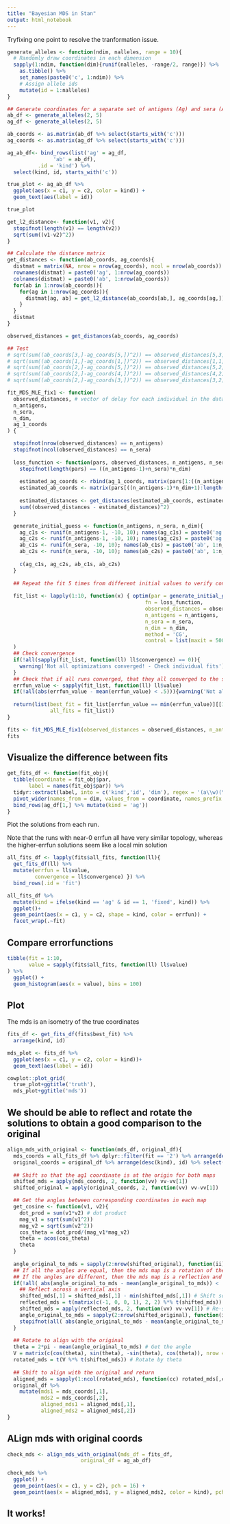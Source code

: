 ```yaml
---
title: "Bayesian MDS in Stan"
output: html_notebook
---
```


Tryfixing one point to resolve the tranformation issue.

```r
generate_alleles <- function(ndim, nalleles, range = 10){
  # Randomly draw coordinates in each dimension
  sapply(1:ndim, function(dim){runif(nalleles, -range/2, range)}) %>%
    as.tibble() %>%
    set_names(paste0('c', 1:ndim)) %>%
    # Assign allele ids
    mutate(id = 1:nalleles)
}
```

```r
## Generate coordinates for a separate set of antigens (Ag) and sera (Ab)
ab_df <- generate_alleles(2, 5)
ag_df <- generate_alleles(2, 5)

ab_coords <- as.matrix(ab_df %>% select(starts_with('c')))
ag_coords <- as.matrix(ag_df %>% select(starts_with('c')))

ag_ab_df<- bind_rows(list('ag' = ag_df,
               'ab' = ab_df),
          .id = 'kind') %>%
  select(kind, id, starts_with('c'))

true_plot <- ag_ab_df %>%
  ggplot(aes(x = c1, y = c2, color = kind)) +
  geom_text(aes(label = id))

true_plot
```

```r
get_l2_distance<- function(v1, v2){
  stopifnot(length(v1) == length(v2))
  sqrt(sum((v1-v2)^2))
}

## Calculate the distance matrix
get_distances <- function(ab_coords, ag_coords){
  distmat = matrix(NA, nrow = nrow(ag_coords), ncol = nrow(ab_coords))
  rownames(distmat) = paste0('ag', 1:nrow(ag_coords))
  colnames(distmat) = paste0('ab', 1:nrow(ab_coords))
  for(ab in 1:nrow(ab_coords)){
    for(ag in 1:nrow(ag_coords)){
      distmat[ag, ab] = get_l2_distance(ab_coords[ab,], ag_coords[ag,])
    }
  }
  distmat
}
```

```r
observed_distances = get_distances(ab_coords, ag_coords)

## Test
# sqrt(sum((ab_coords[3,]-ag_coords[5,])^2)) == observed_distances[5,3]
# sqrt(sum((ab_coords[1,]-ag_coords[1,])^2)) == observed_distances[1,1]
# sqrt(sum((ab_coords[2,]-ag_coords[5,])^2)) == observed_distances[5,2]
# sqrt(sum((ab_coords[2,]-ag_coords[4,])^2)) == observed_distances[4,2]
# sqrt(sum((ab_coords[2,]-ag_coords[3,])^2)) == observed_distances[3,2]
```


```r
fit_MDS_MLE_fix1 <- function(
  observed_distances, # vector of delay for each individual in the data
  n_antigens,
  n_sera,
  n_dim,
  ag_1_coords
) {

  stopifnot(nrow(observed_distances) == n_antigens)
  stopifnot(ncol(observed_distances) == n_sera)
  
  loss_function <- function(pars, observed_distances, n_antigens, n_sera, n_dim){
    stopifnot(length(pars) == ((n_antigens-1)+n_sera)*n_dim)
    
    estimated_ag_coords <- rbind(ag_1_coords, matrix(pars[1:((n_antigens-1)*n_dim)], n_antigens-1, n_dim)) %>% as.matrix()
    estimated_ab_coords <- matrix(pars[((n_antigens-1)*n_dim+1):length(pars)], n_sera, n_dim)
    
    estimated_distances <- get_distances(estimated_ab_coords, estimated_ag_coords)
    sum((observed_distances - estimated_distances)^2)
  }

  generate_initial_guess <- function(n_antigens, n_sera, n_dim){
    ag_c1s <- runif(n_antigens-1, -10, 10); names(ag_c1s) = paste0('ag', 2:n_antigens, 'c1')
    ag_c2s <- runif(n_antigens-1, -10, 10); names(ag_c2s) = paste0('ag', 2:n_antigens, 'c2')
    ab_c1s <- runif(n_sera, -10, 10); names(ab_c1s) = paste0('ab', 1:n_sera, 'c1')
    ab_c2s <- runif(n_sera, -10, 10); names(ab_c2s) = paste0('ab', 1:n_sera, 'c2')
    
    c(ag_c1s, ag_c2s, ab_c1s, ab_c2s)
  }
  
  ## Repeat the fit 5 times from different initial values to verify convergence
  
  fit_list <- lapply(1:10, function(x) { optim(par = generate_initial_guess(n_antigens, n_sera, n_dim),
                                             fn = loss_function,
                                             observed_distances = observed_distances,
                                             n_antigens = n_antigens, 
                                             n_sera = n_sera,
                                             n_dim = n_dim,
                                             method = 'CG',
                                             control = list(maxit = 500))}
  )
  ## Check convergence
  if(!all(sapply(fit_list, function(ll) ll$convergence) == 0)){
    warning('Not all optimizations converged! - Check individual fits')
  }
  ## Check that if all runs converged, that they all converged to the same solution
  errfun_value <- sapply(fit_list, function(ll) ll$value)
  if(!all(abs(errfun_value - mean(errfun_value) < .5))){warning('Not all runs converged to the same solution. Check individual fits.')}
  
  return(list(best_fit = fit_list[errfun_value == min(errfun_value)][[1]],
              all_fits = fit_list))
}

```

```r
fits <- fit_MDS_MLE_fix1(observed_distances = observed_distances, n_antigens = 5, n_sera = 5, n_dim = 2, ag_1_coords= ag_coords[1,])
fits
```
## Visualize the difference between fits
```r
get_fits_df <- function(fit_obj){
  tibble(coordinate = fit_obj$par,
       label = names(fit_obj$par)) %>%
  tidyr::extract(label, into = c('kind','id', 'dim'), regex = '(a\\w)(\\d)c(\\d)', convert = T) %>%
  pivot_wider(names_from = dim, values_from = coordinate, names_prefix = 'c') %>%
  bind_rows(ag_df[1,] %>% mutate(kind = 'ag'))
}
```


Plot the solutions from each run.

Note that the runs with near-0 errfun all have very similar topology, whereas the higher-errfun solutions seem like a local min solution
```r
all_fits_df <- lapply(fits$all_fits, function(ll){ 
  get_fits_df(ll) %>%
  mutate(errfun = ll$value,
         convergence = ll$convergence) }) %>%
  bind_rows(.id = 'fit')
```

```r
all_fits_df %>%
  mutate(kind = ifelse(kind == 'ag' & id == 1, 'fixed', kind)) %>%
  ggplot()+
  geom_point(aes(x = c1, y = c2, shape = kind, color = errfun)) +
  facet_wrap(.~fit)
```


## Compare errorfunctions
```r
tibble(fit = 1:10,
       value = sapply(fits$all_fits, function(ll) ll$value)
) %>%
  ggplot() +
  geom_histogram(aes(x = value), bins = 100)
```

## Plot
The mds is an isometry of the true coordinates
```r
fits_df <- get_fits_df(fits$best_fit) %>%
  arrange(kind, id)

mds_plot <- fits_df %>%
  ggplot(aes(x = c1, y = c2, color = kind))+
  geom_text(aes(label = id))

cowplot::plot_grid(
  true_plot+ggtitle('truth'),
  mds_plot+ggtitle('mds'))
```


## We should be able to reflect and rotate the solutions to obtain a good comparison to the original
```r
align_mds_with_original <- function(mds_df, original_df){
  mds_coords = all_fits_df %>% dplyr::filter(fit == '2') %>% arrange(desc(kind), id) %>% select(starts_with('c')) %>% select(-convergence) %>% as.matrix()
  original_coords = original_df %>% arrange(desc(kind), id) %>% select(starts_with('c')) %>% as.matrix()
  
  ## Shift so that the ag1 coordinate is at the origin for both maps
  shifted_mds = apply(mds_coords, 2, function(vv) vv-vv[1])
  shifted_original = apply(original_coords, 2, function(vv) vv-vv[1])

  ## Get the angles between corresponding coordinates in each map
  get_cosine <- function(v1, v2){
    dot_prod = sum(v1*v2) # dot product
    mag_v1 = sqrt(sum(v1^2))
    mag_v2 = sqrt(sum(v2^2))
    cos_theta = dot_prod/(mag_v1*mag_v2)
    theta = acos(cos_theta)
    theta
  }
  
  angle_original_to_mds = sapply(2:nrow(shifted_original), function(ii) get_cosine(shifted_original[ii,], shifted_mds[ii,]))
  ## If all the angles are equal, then the mds map is a rotation of the original
  ## If the angles are different, then the mds map is a reflection and a rotation
  if(!all( abs(angle_original_to_mds - mean(angle_original_to_mds)) < .1 )){
    ## Reflect across a vertical axis
    shifted_mds[,1] = shifted_mds[,1] - min(shifted_mds[,1]) # Shift so that all points are non-negative on the x-axis
    reflected_mds = t(matrix(c(-1, 0, 0, 1), 2, 2) %*% t(shifted_mds)) # Reflect across the y-axis
    shifted_mds = apply(reflected_mds, 2, function(vv) vv-vv[1]) # Re-shift the ag 1 point to the origin
    angle_original_to_mds = sapply(2:nrow(shifted_original), function(ii) get_cosine(shifted_original[ii,], shifted_mds[ii,])) ## Recalculate angles
    stopifnot(all( abs(angle_original_to_mds - mean(angle_original_to_mds)) < .1 )) ## Break if the reflection was not successful
  }
  
  ## Rotate to align with the original
  theta = 2*pi - mean(angle_original_to_mds) # Get the angle
  V = matrix(c(cos(theta), sin(theta), -sin(theta), cos(theta)), nrow = 2, ncol = 2) # Get the rotation matrix
  rotated_mds = t(V %*% t(shifted_mds)) # Rotate by theta
  
  ## Shift to align with the original and return
  aligned_mds = sapply(1:ncol(rotated_mds), function(cc) rotated_mds[,cc] - rotated_mds[1,cc] +  original_coords[1,cc]) 
  original_df %>%
    mutate(mds1 = mds_coords[,1],
           mds2 = mds_coords[,2],
           aligned_mds1 = aligned_mds[,1],
           aligned_mds2 = aligned_mds[,2])
}
```


## ALign mds with original coords
```r
check_mds <- align_mds_with_original(mds_df = fits_df,
                        original_df = ag_ab_df) 

check_mds %>%
  ggplot() +
  geom_point(aes(x = c1, y = c2), pch = 16) +
  geom_point(aes(x = aligned_mds1, y = aligned_mds2, color = kind), pch = 9)

```

## It works!